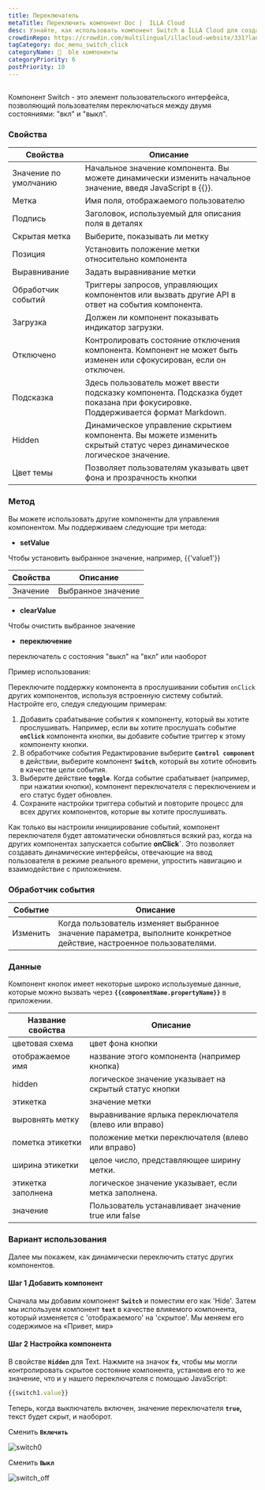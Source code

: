 ```yaml
---
title: Переключатель
metaTitle: Переключить компонент Doc |  ILLA Cloud
desc: Узнайте, как использовать компонент Switch в ILLA Cloud для создания пользовательского интерфейса, который позволяет пользователям переключаться между двумя параметрами. Смотрите примеры и свойства Switch.
crowdinRepo: https://crowdin.com/multilingual/illacloud-website/331?languages=ru&filter=basic&value=0
tagCategory: doc_menu_switch_click
categoryName: 🧬  ble компоненты
categoryPriority: 6
postPriority: 10
---
```


## <h2 hidden>Что такое Переключатель?</h2>

Компонент Switch - это элемент пользовательского интерфейса, позволяющий пользователям переключаться между двумя состояниями: "вкл" и "выкл".

### Свойства

| Свойства              | Описание                                                                                                                        |
| --------------------- | ------------------------------------------------------------------------------------------------------------------------------- |
| Значение по умолчанию | Начальное значение компонента. Вы можете динамически изменить начальное значение, введя JavaScript в {{}}.                      |
| Метка                 | Имя поля, отображаемого пользователю                                                                                            |
| Подпись               | Заголовок, используемый для описания поля в деталях                                                                             |
| Скрытая метка         | Выберите, показывать ли метку                                                                                                   |
| Позиция               | Установить положение метки относительно компонента                                                                              |
| Выравнивание          | Задать выравнивание метки                                                                                                       |
| Обработчик событий    | Триггеры запросов, управляющих компонентов или вызвать другие API в ответ на события компонента.                                |
| Загрузка              | Должен ли компонент показывать индикатор загрузки.                                                                              |
| Отключено             | Контролировать состояние отключения компонента. Компонент не может быть изменен или сфокусирован, если он отключен.             |
| Подсказка             | Здесь пользователь может ввести подсказку компонента. Подсказка будет показана при фокусировке. Поддерживается формат Markdown. |
| Hidden                | Динамическое управление скрытием компонента. Вы можете изменить скрытый статус через динамическое логическое значение.          |
| Цвет темы             | Позволяет пользователям указывать цвет фона и прозрачность кнопки                                                               |

### Метод

Вы можете использовать другие компоненты для управления компонентом. Мы поддерживаем следующие три метода:

-   **setValue**

Чтобы установить выбранное значение, например, {{'value1'}}

| Свойства | Описание           |
| -------- | ------------------ |
| Значение | Выбранное значение |

-   **clearValue**

Чтобы очистить выбранное значение

-   **переключение**

переключатель с состояния "выкл" на "вкл" или наоборот

Пример использования:

Переключите поддержку компонента в прослушивании события `onClick` других компонентов, используя встроенную систему событий. Настройте его, следуя следующим примерам:

1.  Добавить срабатывание события к компоненту, который вы хотите прослушивать. Например, если вы хотите прослушать событие **`onClick`** компонента кнопки, вы добавите событие триггер к этому компоненту кнопки.
2.  В обработчике события Редактирование выберите **`Control component`** в действии, выберите компонент **`Switch`**, который вы хотите обновить в качестве цели события.
3.  Выберите действие **`toggle`**. Когда событие срабатывает (например, при нажатии кнопки), компонент переключателя с переключением и его статус будет обновлен.
4.  Сохраните настройки триггера событий и повторите процесс для всех других компонентов, которые вы хотите прослушивать.

Как только вы настроили инициирование событий, компонент переключателя будет автоматически обновляться всякий раз, когда на других компонентах запускается событие **onClick\`**. Это позволяет создавать динамические интерфейсы, отвечающие на ввод пользователя в режиме реального времени, упростить навигацию и взаимодействие с приложением.

### Обработчик события

| Событие  | Описание                                                                                                             |
| -------- | -------------------------------------------------------------------------------------------------------------------- |
| Изменить | Когда пользователь изменяет выбранное значение параметра, выполните конкретное действие, настроенное пользователями. |

### Данные

Компонент кнопок имеет некоторые широко используемые данные, которые можно вызвать через **`{{componentName.propertyName}}`** в приложении.

| Название свойства  | Описание                                               |
| ------------------ | ------------------------------------------------------ |
| цветовая схема     | цвет фона кнопки                                       |
| отображаемое имя   | название этого компонента (например кнопка)            |
| hidden             | логическое значение указывает на скрытый статус кнопки |
| этикетка           | значение метки                                         |
| выровнять метку    | выравнивание ярлыка переключателя (влево или вправо)   |
| пометка этикетки   | положение метки переключателя (влево или вправо)       |
| ширина этикетки    | целое число, представляющее ширину метки.              |
| этикетка заполнена | логическое значение указывает, если метка заполнена.   |
| значение           | Пользователь устанавливает значение true или false     |

### Вариант использования

Далее мы покажем, как динамически переключить статус других компонентов. 

#### Шаг 1 Добавить компонент

Сначала мы добавим компонент **`Switch`** и поместим его как 'Hide'. Затем мы используем компонент **`text`** в качестве влияемого компонента, который изменяется с 'отображаемого' на 'скрытое'. Мы меняем его содержимое на «Привет, мир» 

#### Шаг 2 Настройка компонента

В свойстве **`Hidden`** для Text. Нажмите на значок **`fx`**, чтобы мы могли контролировать скрытое состояние компонента, установив его то же значение, что и у нашего переключателя с помощью JavaScript:

```jsx
{{switch1.value}}
```

Теперь, когда выключатель включен, значение переключателя **`true`,** текст будет скрыт, и наоборот.

Сменить **`Включить`** 

![switch0](https://cdn.illacloud.com/official-website/img/docs/switch0.png)

Сменить **`Выкл`**

![switch_off](https://cdn.illacloud.com/official-website/img/docs/switch_off.png)
